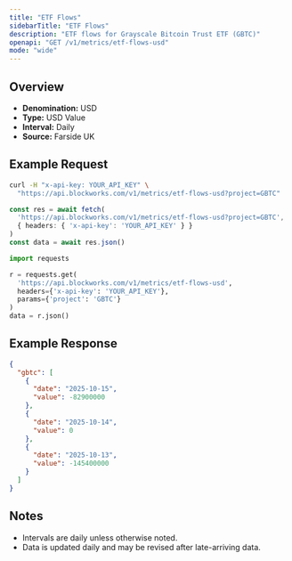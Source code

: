 ```yaml
---
title: "ETF Flows"
sidebarTitle: "ETF Flows"
description: "ETF flows for Grayscale Bitcoin Trust ETF (GBTC)"
openapi: "GET /v1/metrics/etf-flows-usd"
mode: "wide"
---
```


## Overview

- **Denomination:** USD
- **Type:** USD Value
- **Interval:** Daily
- **Source:** Farside UK

## Example Request

<CodeGroup>

```bash cURL
curl -H "x-api-key: YOUR_API_KEY" \
  "https://api.blockworks.com/v1/metrics/etf-flows-usd?project=GBTC"
```

```typescript TypeScript
const res = await fetch(
  'https://api.blockworks.com/v1/metrics/etf-flows-usd?project=GBTC',
  { headers: { 'x-api-key': 'YOUR_API_KEY' } }
)
const data = await res.json()
```

```python Python
import requests

r = requests.get(
  'https://api.blockworks.com/v1/metrics/etf-flows-usd',
  headers={'x-api-key': 'YOUR_API_KEY'},
  params={'project': 'GBTC'}
)
data = r.json()
```

</CodeGroup>

## Example Response

```json
{
  "gbtc": [
    {
      "date": "2025-10-15",
      "value": -82900000
    },
    {
      "date": "2025-10-14",
      "value": 0
    },
    {
      "date": "2025-10-13",
      "value": -145400000
    }
  ]
}
```

## Notes
- Intervals are daily unless otherwise noted.
- Data is updated daily and may be revised after late-arriving data.